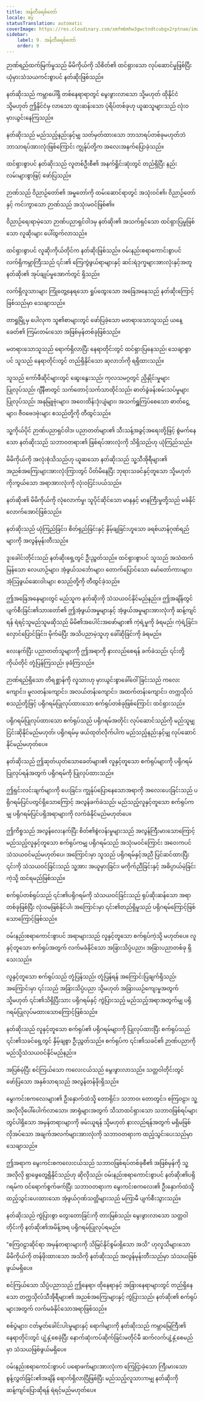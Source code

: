 ```yaml
---
title: အန်တီခရစ်တော်
locale: my
statusTranslation: automatic
coverImage: https://res.cloudinary.com/xmfm6mhw3gwctndtcubgx2rptnae/image/upload/v1741354419/small_cover_la_gran_rebelion_28716e29d2.webp
sidebar:
    label: 9. အန်တီခရစ်တော်
    order: 9
---
```

ဉာဏ်ရည်ထက်မြက်မှုသည် မိမိကိုယ်ကို သိစိတ်၏ ထင်ရှားသော လုပ်ဆောင်မှုဖြစ်ပြီး ယုံမှားသံသယကင်းစွာပင် နတ်ဆိုးဖြစ်သည်။

နတ်ဆိုးသည် ကမ္ဘာပေါ်ရှိ တစ်နေရာရာတွင် မွေးဖွားလာသော သို့မဟုတ် ထိုနိုင်ငံ သို့မဟုတ် ဤနိုင်ငံမှ လာသော ထူးဆန်းသော ပုံရိပ်တစ်ခုဟု ယူဆသူများသည် လုံးဝမှားယွင်းနေကြသည်။

နတ်ဆိုးသည် မည်သည့်နည်းနှင့်မျှ သတ်မှတ်ထားသော ဘာသာရပ်တစ်ခုမဟုတ်ဘဲ ဘာသာရပ်အားလုံးဖြစ်ကြောင်း ကျွန်ုပ်တို့က အလေးအနက်ပြောခဲ့သည်။

ထင်ရှားစွာပင် နတ်ဆိုးသည် လူတစ်ဦးစီ၏ အနက်ရှိုင်းဆုံးတွင် တည်ရှိပြီး နည်းလမ်းများစွာဖြင့် ဖော်ပြသည်။

ဉာဏ်သည် ဝိညာဉ်တော်၏ အမှုတော်ကို ထမ်းဆောင်ရာတွင် အသုံးဝင်၏၊ ဝိညာဉ်တော်နှင့် ကင်းကွာသော ဉာဏ်သည် အသုံးမဝင်ဖြစ်၏။

ဝိညာဉ်ရေးရာမဲ့သော ဉာဏ်ပညာရှင်ဝါဒမှ နတ်ဆိုး၏ အသက်ရှင်သော ထင်ရှားပြမှုဖြစ်သော လူဆိုးများ ပေါ်ထွက်လာသည်။

ထင်ရှားစွာပင် လူဆိုးကိုယ်တိုင်က နတ်ဆိုးဖြစ်သည်။ ဝမ်းနည်းစရာကောင်းစွာပင် လက်ရှိကမ္ဘာကြီးသည် ၎င်း၏ ကြေကွဲဖွယ်ရာများနှင့် ဆင်းရဲဒုက္ခများအားလုံးနှင့်အတူ နတ်ဆိုး၏ အုပ်ချုပ်မှုအောက်တွင် ရှိသည်။

လက်ရှိလူသားများ ကြုံတွေ့နေရသော ရှုပ်ထွေးသော အခြေအနေသည် နတ်ဆိုးကြောင့်ဖြစ်သည်မှာ သေချာသည်။

တာရှုမြို့မှ ပေါလုက သူ၏စာများတွင် ဖော်ပြခဲ့သော မတရားသောသူသည် ယနေ့ခေတ်၏ ကြမ်းတမ်းသော အဖြစ်မှန်တစ်ခုဖြစ်သည်။

မတရားသောသူသည် ရောက်ရှိလာပြီး နေရာတိုင်းတွင် ထင်ရှားပြနေသည်၊ သေချာစွာပင် သူသည် နေရာတိုင်းတွင် တည်ရှိနိုင်သော ဆုလာဘ်ကို ရရှိထားသည်။

သူသည် ကော်ဖီဆိုင်များတွင် ဆွေးနွေးသည်၊ ကုလသမဂ္ဂတွင် ညှိနှိုင်းမှုများပြုလုပ်သည်၊ ဂျီနီဗာတွင် သက်တောင့်သက်သာထိုင်သည်၊ ဓာတ်ခွဲခန်းစမ်းသပ်မှုများပြုလုပ်သည်၊ အနုမြူဗုံးများ၊ အဝေးထိန်းဒုံးပျံများ၊ အသက်ရှူကြပ်စေသော ဓာတ်ငွေ့များ၊ ဇီဝဗေဒဗုံးများ စသည်တို့ကို တီထွင်သည်။

သူ့ကိုယ်ပိုင် ဉာဏ်ပညာရှင်ဝါဒ၊ ပညာတတ်များ၏ သီးသန့်အခွင့်အရေးတို့ဖြင့် စွဲမက်နေသော နတ်ဆိုးသည် သဘာဝတရား၏ ဖြစ်ရပ်အားလုံးကို သိရှိသည်ဟု ယုံကြည်သည်။

မိမိကိုယ်ကို အလုံးစုံသိသည်ဟု ယူဆသော နတ်ဆိုးသည် သူ့သီအိုရီများ၏ အညစ်အကြေးများအားလုံးကြားတွင် ပိတ်မိနေပြီး ဘုရားသခင်နှင့်တူသော သို့မဟုတ် ကိုးကွယ်သော အရာအားလုံးကို လုံးဝငြင်းပယ်သည်။

နတ်ဆိုး၏ မိမိကိုယ်ကို လုံလောက်မှု၊ သူပိုင်ဆိုင်သော မာနနှင့် မာနကြီးမှုတို့သည် မခံနိုင်လောက်အောင်ဖြစ်သည်။

နတ်ဆိုးသည် ယုံကြည်ခြင်း၊ စိတ်ရှည်ခြင်းနှင့် နှိမ့်ချခြင်းဟူသော ခရစ်ယာန်ဂုဏ်ရည်များကို အလွန်မုန်းတီးသည်။

ဒူးခေါင်းတိုင်းသည် နတ်ဆိုးရှေ့တွင် ဦးညွှတ်သည်။ ထင်ရှားစွာပင် သူသည် အသံထက်မြန်သော လေယာဉ်များ၊ အံ့ဖွယ်သင်္ဘောများ၊ တောက်ပြောင်သော မော်တော်ကားများ၊ အံ့သြဖွယ်ဆေးဝါးများ စသည်တို့ကို တီထွင်ခဲ့သည်။

ဤအခြေအနေများတွင် မည်သူက နတ်ဆိုးကို သံသယဝင်နိုင်မည်နည်း။ ဤအချိန်တွင် ပျက်စီးခြင်း၏သားတော်၏ ဤအံ့ဖွယ်အမှုများနှင့် အံ့ဖွယ်အမှုများအားလုံးကို ဆန့်ကျင်ရန် ရဲရင့်သူမည်သူမဆိုသည် မိမိ၏အပေါင်းအဖော်များ၏ ကဲ့ရဲ့မှုကို ခံရမည်၊ ကဲ့ရဲ့ခြင်း၊ လှောင်ပြောင်ခြင်း၊ မိုက်မဲပြီး အသိပညာမဲ့သူဟု ခေါ်ဆိုခြင်းကို ခံရမည်။

လေးနက်ပြီး ပညာတတ်သူများကို ဤအရာကို နားလည်စေရန် ခက်ခဲသည်၊ ၎င်းတို့ကိုယ်တိုင် တုံ့ပြန်ကြသည်၊ ခုခံကြသည်။

ဉာဏ်ရည်ရှိသော တိရစ္ဆာန်ကို လူသားဟု မှားယွင်းစွာခေါ်ဝေါ်ခြင်းသည် ကလေးကျောင်း၊ မူလတန်းကျောင်း၊ အလယ်တန်းကျောင်း၊ အထက်တန်းကျောင်း၊ တက္ကသိုလ် စသည်တို့ဖြင့် ပရိုဂရမ်ပြုလုပ်ထားသော စက်ရုပ်တစ်ခုဖြစ်ကြောင်း ထင်ရှားသည်။

ပရိုဂရမ်ပြုလုပ်ထားသော စက်ရုပ်သည် ပရိုဂရမ်အတိုင်း လုပ်ဆောင်သည်ကို မည်သူမျှ ငြင်းဆိုနိုင်မည်မဟုတ်၊ ပရိုဂရမ်မှ ဖယ်ထုတ်လိုက်ပါက မည်သည့်နည်းနှင့်မျှ လုပ်ဆောင်နိုင်မည်မဟုတ်ပေ။

နတ်ဆိုးသည် ဤဆုတ်ယုတ်သောခေတ်များ၏ လူနှင့်တူသော စက်ရုပ်များကို ပရိုဂရမ်ပြုလုပ်ရန်အတွက် ပရိုဂရမ်ကို ပြုလုပ်ထားသည်။

ဤရှင်းလင်းချက်များကို ပေးခြင်း၊ ကျွန်ုပ်ပြောနေသောအရာကို အလေးပေးခြင်းသည် ပရိုဂရမ်ပြင်ပတွင်ရှိသောကြောင့် အလွန်ခက်ခဲသည်၊ မည်သည့်လူနှင့်တူသော စက်ရုပ်ကမျှ ပရိုဂရမ်ပြင်ပရှိအရာများကို လက်ခံနိုင်မည်မဟုတ်ပေ။

ဤကိစ္စသည် အလွန်လေးနက်ပြီး စိတ်၏စွဲလန်းမှုများသည် အလွန်ကြီးမားသောကြောင့် မည်သည့်လူနှင့်တူသော စက်ရုပ်ကမျှ ပရိုဂရမ်သည် အသုံးမဝင်ကြောင်း အဝေးကပင် သံသယဝင်မည်မဟုတ်ပေ၊ အကြောင်းမှာ သူသည် ပရိုဂရမ်နှင့်အညီ ပြင်ဆင်ထားပြီး ၎င်းကို သံသယဝင်ခြင်းသည် သူ့အား အယူမှားခြင်း၊ မကိုက်ညီခြင်းနှင့် အဓိပ္ပာယ်မဲ့ခြင်းကဲ့သို့ ထင်ရမည်ဖြစ်သည်။

စက်ရုပ်တစ်ရုပ်သည် ၎င်း၏ပရိုဂရမ်ကို သံသယဝင်ခြင်းသည် ရုပ်ဆိုးဆန်သော အရာတစ်ခုဖြစ်ပြီး လုံးဝမဖြစ်နိုင်ပါ၊ အကြောင်းမှာ ၎င်း၏တည်ရှိမှုသည် ပရိုဂရမ်ကြောင့်ဖြစ်သောကြောင့်ဖြစ်သည်။

ဝမ်းနည်းစရာကောင်းစွာပင် အရာများသည် လူနှင့်တူသော စက်ရုပ်ကဲ့သို့ မဟုတ်ပေ။ လူနှင့်တူသော စက်ရုပ်အတွက် လက်မခံနိုင်သော အခြားသိပ္ပံပညာ၊ အခြားပညာတစ်ခု ရှိသေးသည်။

လူနှင့်တူသော စက်ရုပ်သည် တုံ့ပြန်သည်၊ တုံ့ပြန်ရန် အကြောင်းပြချက်ရှိသည်၊ အကြောင်းမှာ ၎င်းသည် အခြားသိပ္ပံပညာ သို့မဟုတ် အခြားယဉ်ကျေးမှုအတွက် သို့မဟုတ် ၎င်း၏သိရှိပြီးသား ပရိုဂရမ်နှင့် ကွဲပြားသည့် မည်သည့်အရာအတွက်မျှ ပရိုဂရမ်ပြုလုပ်မထားသောကြောင့်ဖြစ်သည်။

နတ်ဆိုးသည် လူနှင့်တူသော စက်ရုပ်၏ ပရိုဂရမ်များကို ပြုလုပ်ထားပြီး စက်ရုပ်သည် ၎င်း၏သခင်ရှေ့တွင် နှိမ့်ချစွာ ဦးညွှတ်သည်။ စက်ရုပ်က ၎င်း၏သခင်၏ ဉာဏ်ပညာကို မည်သို့သံသယဝင်နိုင်မည်နည်း။

အပြစ်မဲ့ပြီး စင်ကြယ်သော ကလေးငယ်သည် မွေးဖွားလာသည်။ သတ္တဝါတိုင်းတွင် ဖော်ပြသော အနှစ်သာရသည် အလွန်တန်ဖိုးရှိသည်။

မွေးကင်းစကလေးများ၏ ဦးနှောက်ထဲသို့ တောရိုင်း၊ သဘာဝ၊ တောတွင်း၊ စကြဝဠာ၊ သူ့အလိုလိုပေါ်ပေါက်လာသော၊ အာရုံများအတွက် သိသာထင်ရှားသော သဘာဝဖြစ်ရပ်များတွင်ပါရှိသော အမှန်တရားများကို ဖမ်းယူရန် သို့မဟုတ် နားလည်ရန်အတွက် မရှိမဖြစ်လိုအပ်သော အချက်အလက်များအားလုံးကို သဘာဝတရားက ထည့်သွင်းပေးသည်မှာ သေချာသည်။

ဤအရာက မွေးကင်းစကလေးငယ်သည် သဘာဝဖြစ်ရပ်တစ်ခုစီ၏ အဖြစ်မှန်ကို သူ့အလိုလို ရှာဖွေတွေ့ရှိနိုင်သည်ဟု ဆိုလိုသည်၊ ဝမ်းနည်းစရာကောင်းစွာပင် နတ်ဆိုး၏ပရိုဂရမ်က ဝင်ရောက်စွက်ဖက်ပြီး သဘာဝတရားက မွေးကင်းစကလေး၏ ဦးနှောက်ထဲသို့ ထည့်သွင်းပေးထားသော အံ့ဖွယ်ဂုဏ်သတ္တိများသည် မကြာမီ ပျက်စီးသွားသည်။

နတ်ဆိုးသည် ကွဲပြားစွာ တွေးတောခြင်းကို တားမြစ်သည်၊ မွေးဖွားလာသော သတ္တဝါတိုင်းကို နတ်ဆိုး၏အမိန့်အရ ပရိုဂရမ်ပြုလုပ်ရမည်။

"စကြဝဠာဆိုင်ရာ အမှန်တရားများကို သိမြင်နိုင်စွမ်းရှိသော အသိ" ဟုလူသိများသော မိမိကိုယ်ကို တန်ဖိုးထားသော အသိကို နတ်ဆိုးသည် အလွန်မုန်းတီးသည်မှာ သံသယဖြစ်ဖွယ်မရှိပေ။

စင်ကြယ်သော သိပ္ပံပညာသည် ဤနေရာ၊ ထိုနေရာနှင့် အခြားနေရာများတွင် တည်ရှိနေသော တက္ကသိုလ်သီအိုရီများ၏ အညစ်အကြေးများနှင့် ကွဲပြားသည်၊ နတ်ဆိုး၏ စက်ရုပ်များအတွက် လက်မခံနိုင်သောအရာဖြစ်သည်။

စစ်ပွဲများ၊ ငတ်မွတ်ခေါင်းပါးမှုများနှင့် ရောဂါများကို နတ်ဆိုးသည် ကမ္ဘာမြေကြီး၏ နေရာတိုင်းတွင် ပျံ့နှံ့စေခဲ့ပြီး နောက်ဆုံးကပ်ဆိုက်ခြင်းမတိုင်မီ ဆက်လက်ပျံ့နှံ့စေမည်မှာ သံသယဖြစ်ဖွယ်မရှိပေ။

ဝမ်းနည်းစရာကောင်းစွာပင် ပရောဖက်များအားလုံးက ကြေငြာခဲ့သော ကြီးမားသော စွန့်လွှတ်ခြင်း၏အချိန် ရောက်ရှိလာပြီဖြစ်ပြီး မည်သည့်လူသားကမျှ နတ်ဆိုးကို ဆန့်ကျင်ပြောဆိုရန် ရဲရင့်မည်မဟုတ်ပေ။
